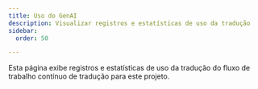 ```yaml
---
title: Uso do GenAI
description: Visualizar registros e estatísticas de uso da tradução
sidebar:
  order: 50

---
```



Esta página exibe registros e estatísticas de uso da tradução do fluxo de trabalho contínuo de tradução para este projeto.

<TranslationUsage />
